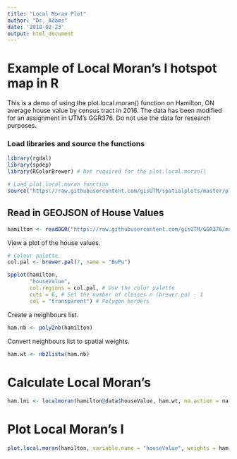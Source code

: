 ```yaml
---
title: "Local Moran Plot"
author: "Dr. Adams"
date: '2018-02-23'
output: html_document
---
```


# Example of Local Moran's I hotspot map in R

This is a demo of using the plot.local.moran() function on Hamilton, ON average house value by census tract in 2016. The data has been modified for an assignment in UTM's GGR376. Do not use the data for research purposes.

### Load libraries and source the functions
```r
library(rgdal)
library(spdep)
library(RColorBrewer) # Not required for the plot.local.moran()

# Load plot.local.moran function
source("https://raw.githubusercontent.com/gisUTM/spatialplots/master/plotlocalmoran.R")
```


## Read in GEOJSON of House Values
```r
hamilton <- readOGR("https://raw.githubusercontent.com/gisUTM/GGR376/master/Lab_1/houseValues.geojson")
```

View a plot of the house values.

```r
# Colour palette
col.pal <- brewer.pal(7, name = "BuPu")

spplot(hamilton,
       "houseValue",
       col.regions = col.pal, # Use the color palette
       cuts = 6, # Set the number of classes n (brewer.pa) - 1
       col = "transparent") # Polygon borders
```

Create a neighbours list.

```r
ham.nb <- poly2nb(hamilton)
```

Convert neighbours list to spatial weights.

```r
ham.wt <- nb2listw(ham.nb)
```

# Calculate Local Moran's

```r
ham.lmi <- localmoran(hamilton@data$houseValue, ham.wt, na.action = na.exclude)
```

# Plot Local Moran's I
```r
plot.local.moran(hamilton, variable.name = "houseValue", weights = ham.wt, local.moran = ham.lmi, legend.location = "topright")
```

